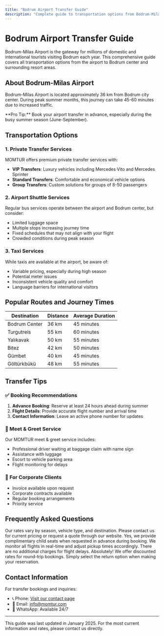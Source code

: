 ```yaml
---
title: "Bodrum Airport Transfer Guide"
description: "Complete guide to transportation options from Bodrum-Milas Airport to city center and resort areas"
---
```


# Bodrum Airport Transfer Guide

Bodrum-Milas Airport is the gateway for millions of domestic and international tourists visiting Bodrum each year. This comprehensive guide covers all transportation options from the airport to Bodrum center and surrounding resort areas.

## About Bodrum-Milas Airport

Bodrum-Milas Airport is located approximately 36 km from Bodrum city center. During peak summer months, this journey can take 45-60 minutes due to increased traffic.

<Info>
**Pro Tip:** Book your airport transfer in advance, especially during the busy summer season (June-September).
</Info>

## Transportation Options

### 1. Private Transfer Services

MOMTUR offers premium private transfer services with:

- **VIP Transfers**: Luxury vehicles including Mercedes Vito and Mercedes Sprinter
- **Standard Transfers**: Comfortable and economical vehicle options
- **Group Transfers**: Custom solutions for groups of 8-50 passengers

### 2. Airport Shuttle Services

Regular bus services operate between the airport and Bodrum center, but consider:
- Limited luggage space
- Multiple stops increasing journey time
- Fixed schedules that may not align with your flight
- Crowded conditions during peak season

### 3. Taxi Services

While taxis are available at the airport, be aware of:
- Variable pricing, especially during high season
- Potential meter issues
- Inconsistent vehicle quality and comfort
- Language barriers for international visitors

## Popular Routes and Journey Times

| Destination | Distance | Average Duration |
|-------------|----------|------------------|
| Bodrum Center | 36 km | 45 minutes |
| Turgutreis | 55 km | 60 minutes |
| Yalıkavak | 50 km | 55 minutes |
| Bitez | 42 km | 50 minutes |
| Gümbet | 40 km | 45 minutes |
| Göltürkbükü | 48 km | 55 minutes |

## Transfer Tips

### ✅ Booking Recommendations

1. **Advance Booking**: Reserve at least 24 hours ahead during summer
2. **Flight Details**: Provide accurate flight number and arrival time
3. **Contact Information**: Leave an active phone number for updates

### 📱 Meet & Greet Service

Our MOMTUR meet & greet service includes:
- Professional driver waiting at baggage claim with name sign
- Assistance with luggage
- Escort to vehicle parking area
- Flight monitoring for delays

### 💼 For Corporate Clients

- Invoice available upon request
- Corporate contracts available
- Regular booking arrangements
- Priority service

## Frequently Asked Questions

<AccordionGroup>
  <Accordion title="What are the transfer rates?">
    Our rates vary by season, vehicle type, and destination. Please contact us for current pricing or request a quote through our website.
  </Accordion>
  
  <Accordion title="Do you provide child seats?">
    Yes, we provide complimentary child seats when requested in advance during booking.
  </Accordion>
  
  <Accordion title="What happens if my flight is delayed?">
    We monitor all flights in real-time and adjust pickup times accordingly. There are no additional charges for flight delays.
  </Accordion>
  
  <Accordion title="Can I book a return transfer?">
    Absolutely! We offer discounted rates for round-trip bookings. Simply select the return option when making your reservation.
  </Accordion>
</AccordionGroup>

## Contact Information

For transfer bookings and inquiries:
- 📞 Phone: [Visit our contact page](/contact)
- 📧 Email: info@momtur.com
- 💬 WhatsApp: Available 24/7

---

<Note>
This guide was last updated in January 2025. For the most current information and rates, please contact us directly.
</Note>